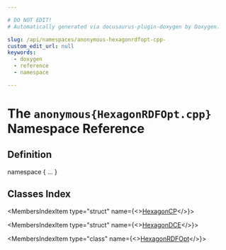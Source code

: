 ```yaml
---

# DO NOT EDIT!
# Automatically generated via docusaurus-plugin-doxygen by Doxygen.

slug: /api/namespaces/anonymous-hexagonrdfopt-cpp-
custom_edit_url: null
keywords:
  - doxygen
  - reference
  - namespace

---
```





# The `anonymous{HexagonRDFOpt.cpp}` Namespace Reference

<DoxygenPage pluginConfig={pluginConfig}>



## Definition

<CodeBlock>namespace &#123; ... &#125;</CodeBlock>

## Classes Index

<MembersIndex>

<MembersIndexItem
  type="struct"
  name={<><a href="/docs/api/structs/anonymous-namespace-hexagonrdfopt-cpp-/hexagoncp">HexagonCP</a></>}>
</MembersIndexItem>

<MembersIndexItem
  type="struct"
  name={<><a href="/docs/api/structs/anonymous-namespace-hexagonrdfopt-cpp-/hexagondce">HexagonDCE</a></>}>
</MembersIndexItem>

<MembersIndexItem
  type="class"
  name={<><a href="/docs/api/classes/anonymous-namespace-hexagonrdfopt-cpp-/hexagonrdfopt">HexagonRDFOpt</a></>}>
</MembersIndexItem>

</MembersIndex>


</DoxygenPage>
